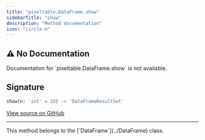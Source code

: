 ```yaml
---
title: "pixeltable.DataFrame.show"
sidebarTitle: "show"
description: "Method documentation"
icon: "circle-m"
---
```

## ⚠️ No Documentation

<Warning>
Documentation for `pixeltable.DataFrame.show` is not available.
</Warning>

## Signature

```python
show(n: 'int' = 20) -> 'DataFrameResultSet'
```

<a href="https://github.com/pixeltable/pixeltable/blob/main/pixeltable/dataframe.py#L395" target="_self">View source on GitHub</a>


---

<Note>
This method belongs to the [`DataFrame`](../DataFrame) class.
</Note>
